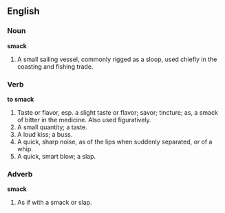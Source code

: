 ==English==

===Noun===

'''smack'''

#A small sailing vessel, commonly rigged as a sloop, used chiefly in the coasting and fishing trade.

===Verb===

'''to smack'''

#Taste or flavor, esp. a slight taste or flavor; savor; tincture; as, a smack of bitter in the medicine. Also used figuratively.
#A small quantity; a taste.
#A loud kiss; a buss.
#A quick, sharp noise, as of the lips when suddenly separated, or of a whip.
#A quick, smart blow; a slap.

===Adverb===

'''smack'''

#As if with a smack or slap.